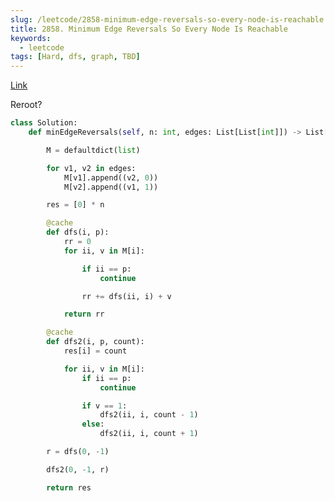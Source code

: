 ```yaml
---
slug: /leetcode/2858-minimum-edge-reversals-so-every-node-is-reachable
title: 2858. Minimum Edge Reversals So Every Node Is Reachable
keywords:
  - leetcode
tags: [Hard, dfs, graph, TBD]
---
```


[Link](https://leetcode.com/problems/minimum-edge-reversals-so-every-node-is-reachable/description/)

Reroot?

```python
class Solution:
    def minEdgeReversals(self, n: int, edges: List[List[int]]) -> List[int]:

        M = defaultdict(list)

        for v1, v2 in edges:
            M[v1].append((v2, 0))
            M[v2].append((v1, 1))

        res = [0] * n

        @cache
        def dfs(i, p):
            rr = 0
            for ii, v in M[i]:

                if ii == p:
                    continue

                rr += dfs(ii, i) + v

            return rr

        @cache
        def dfs2(i, p, count):
            res[i] = count

            for ii, v in M[i]:
                if ii == p:
                    continue

                if v == 1:
                    dfs2(ii, i, count - 1)
                else:
                    dfs2(ii, i, count + 1)

        r = dfs(0, -1)

        dfs2(0, -1, r)

        return res
```
